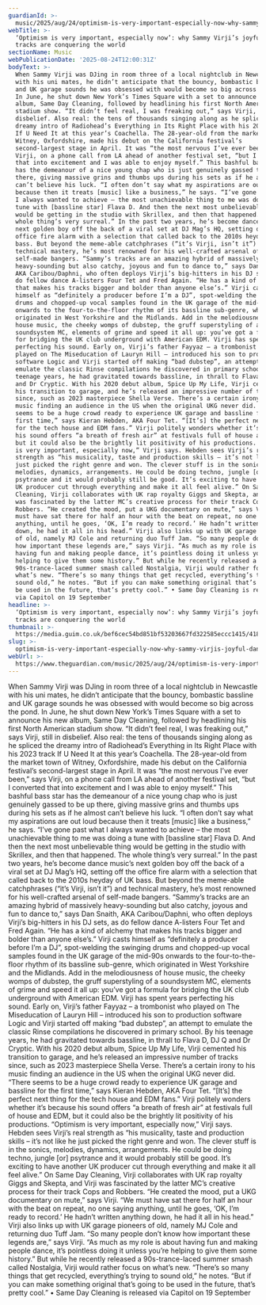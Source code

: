 ```yaml
---
guardianId: >-
  music/2025/aug/24/optimism-is-very-important-especially-now-why-sammy-virjis-joyful-dance-tracks-are-conquering-the-world
webTitle: >-
  ‘Optimism is very important, especially now’: why Sammy Virji’s joyful dance
  tracks are conquering the world
sectionName: Music
webPublicationDate: '2025-08-24T12:00:31Z'
bodyText: >-
  When Sammy Virji was DJing in room three of a local nightclub in Newcastle
  with his uni mates, he didn’t anticipate that the bouncy, bombastic bassline
  and UK garage sounds he was obsessed with would become so big across the pond.
  In June, he shut down New York’s Times Square with a set to announce his new
  album, Same Day Cleaning, followed by headlining his first North American
  stadium show. “It didn’t feel real, I was freaking out,” says Virji, still in
  disbelief. Also real: the tens of thousands singing along as he spliced the
  dreamy intro of Radiohead’s Everything in Its Right Place with his 2023 track
  If U Need It at this year’s Coachella. The 28-year-old from the market town of
  Witney, Oxfordshire, made his debut on the California festival’s
  second-largest stage in April. It was “the most nervous I’ve ever been,” says
  Virji, on a phone call from LA ahead of another festival set, “but I converted
  that into excitement and I was able to enjoy myself.” This bashful bass star
  has the demeanour of a nice young chap who is just genuinely gassed to be up
  there, giving massive grins and thumbs ups during his sets as if he almost
  can’t believe his luck. “I often don’t say what my aspirations are out loud
  because then it treats [music] like a business,” he says. “I’ve gone past what
  I always wanted to achieve – the most unachievable thing to me was doing a
  tune with [bassline star] Flava D. And then the next most unbelievable thing
  would be getting in the studio with Skrillex, and then that happened. The
  whole thing’s very surreal.” In the past two years, he’s become dance music’s
  next golden boy off the back of a viral set at DJ Mag’s HQ, setting off the
  office fire alarm with a selection that called back to the 2010s heyday of UK
  bass. But beyond the meme-able catchphrases (“it’s Virji, isn’t it”) and
  technical mastery, he’s most renowned for his well-crafted arsenal of
  self-made bangers. “Sammy’s tracks are an amazing hybrid of massively
  heavy-sounding but also catchy, joyous and fun to dance to,” says Dan Snaith,
  AKA Caribou/Daphni, who often deploys Virji’s big-hitters in his DJ sets, as
  do fellow dance A-listers Four Tet and Fred Again. “He has a kind of alchemy
  that makes his tracks bigger and bolder than anyone else’s.” Virji casts
  himself as “definitely a producer before I’m a DJ”, spot-welding the swinging
  drums and chopped-up vocal samples found in the UK garage of the mid-90s
  onwards to the four-to-the-floor rhythm of its bassline sub-genre, which
  originated in West Yorkshire and the Midlands. Add in the melodiousness of
  house music, the cheeky womps of dubstep, the gruff superstyling of a
  soundsystem MC, elements of grime and speed it all up: you’ve got a formula
  for bridging the UK club underground with American EDM. Virji has spent years
  perfecting his sound. Early on, Virji’s father Fayyaz – a trombonist who
  played on The Miseducation of Lauryn Hill – introduced his son to production
  software Logic and Virji started off making “bad dubstep”, an attempt to
  emulate the classic Rinse compilations he discovered in primary school. By his
  teenage years, he had gravitated towards bassline, in thrall to Flava D, DJ Q
  and Dr Cryptic. With his 2020 debut album, Spice Up My Life, Virji cemented
  his transition to garage, and he’s released an impressive number of tracks
  since, such as 2023 masterpiece Shella Verse. There’s a certain irony to his
  music finding an audience in the US when the original UKG never did. “There
  seems to be a huge crowd ready to experience UK garage and bassline for the
  first time,” says Kieran Hebden, AKA Four Tet. “[It’s] the perfect next thing
  for the tech house and EDM fans.” Virji politely wonders whether it’s because
  his sound offers “a breath of fresh air” at festivals full of house and EDM,
  but it could also be the brightly lit positivity of his productions. “Optimism
  is very important, especially now,” Virji says. Hebden sees Virji’s real
  strength as “his musicality, taste and production skills – it’s not like he
  just picked the right genre and won. The clever stuff is in the sonics,
  melodies, dynamics, arrangements. He could be doing techno, jungle [or]
  psytrance and it would probably still be good. It’s exciting to have another
  UK producer cut through everything and make it all feel alive.” On Same Day
  Cleaning, Virji collaborates with UK rap royalty Giggs and Skepta, and Virji
  was fascinated by the latter MC’s creative process for their track Cops and
  Robbers. “He created the mood, put a UKG documentary on mute,” says Virji. “We
  must have sat there for half an hour with the beat on repeat, no one saying
  anything, until he goes, ‘OK, I’m ready to record.’ He hadn’t written anything
  down, he had it all in his head.” Virji also links up with UK garage pioneers
  of old, namely MJ Cole and returning duo Tuff Jam. “So many people don’t know
  how important these legends are,” says Virji. “As much as my role is about
  having fun and making people dance, it’s pointless doing it unless you’re
  helping to give them some history.” But while he recently released a
  90s-trance-laced summer smash called Nostalgia, Virji would rather focus on
  what’s new. “There’s so many things that get recycled, everything’s trying to
  sound old,” he notes. “But if you can make something original that’s going to
  be used in the future, that’s pretty cool.” • Same Day Cleaning is released
  via Capitol on 19 September
headline: >-
  ‘Optimism is very important, especially now’: why Sammy Virji’s joyful dance
  tracks are conquering the world
thumbnail: >-
  https://media.guim.co.uk/bef6cec54bd851bf53203667fd322585eccc1415/418_0_4164_3333/500.jpg
slug: >-
  optimism-is-very-important-especially-now-why-sammy-virjis-joyful-dance-tracks-are-conquering-the-world
webUrl: >-
  https://www.theguardian.com/music/2025/aug/24/optimism-is-very-important-especially-now-why-sammy-virjis-joyful-dance-tracks-are-conquering-the-world
---
```

When Sammy Virji was DJing in room three of a local nightclub in Newcastle with his uni mates, he didn’t anticipate that the bouncy, bombastic bassline and UK garage sounds he was obsessed with would become so big across the pond. In June, he shut down New York’s Times Square with a set to announce his new album, Same Day Cleaning, followed by headlining his first North American stadium show. “It didn’t feel real, I was freaking out,” says Virji, still in disbelief. Also real: the tens of thousands singing along as he spliced the dreamy intro of Radiohead’s Everything in Its Right Place with his 2023 track If U Need It at this year’s Coachella. The 28-year-old from the market town of Witney, Oxfordshire, made his debut on the California festival’s second-largest stage in April. It was “the most nervous I’ve ever been,” says Virji, on a phone call from LA ahead of another festival set, “but I converted that into excitement and I was able to enjoy myself.” This bashful bass star has the demeanour of a nice young chap who is just genuinely gassed to be up there, giving massive grins and thumbs ups during his sets as if he almost can’t believe his luck. “I often don’t say what my aspirations are out loud because then it treats [music] like a business,” he says. “I’ve gone past what I always wanted to achieve – the most unachievable thing to me was doing a tune with [bassline star] Flava D. And then the next most unbelievable thing would be getting in the studio with Skrillex, and then that happened. The whole thing’s very surreal.” In the past two years, he’s become dance music’s next golden boy off the back of a viral set at DJ Mag’s HQ, setting off the office fire alarm with a selection that called back to the 2010s heyday of UK bass. But beyond the meme-able catchphrases (“it’s Virji, isn’t it”) and technical mastery, he’s most renowned for his well-crafted arsenal of self-made bangers. “Sammy’s tracks are an amazing hybrid of massively heavy-sounding but also catchy, joyous and fun to dance to,” says Dan Snaith, AKA Caribou/Daphni, who often deploys Virji’s big-hitters in his DJ sets, as do fellow dance A-listers Four Tet and Fred Again. “He has a kind of alchemy that makes his tracks bigger and bolder than anyone else’s.” Virji casts himself as “definitely a producer before I’m a DJ”, spot-welding the swinging drums and chopped-up vocal samples found in the UK garage of the mid-90s onwards to the four-to-the-floor rhythm of its bassline sub-genre, which originated in West Yorkshire and the Midlands. Add in the melodiousness of house music, the cheeky womps of dubstep, the gruff superstyling of a soundsystem MC, elements of grime and speed it all up: you’ve got a formula for bridging the UK club underground with American EDM. Virji has spent years perfecting his sound. Early on, Virji’s father Fayyaz – a trombonist who played on The Miseducation of Lauryn Hill – introduced his son to production software Logic and Virji started off making “bad dubstep”, an attempt to emulate the classic Rinse compilations he discovered in primary school. By his teenage years, he had gravitated towards bassline, in thrall to Flava D, DJ Q and Dr Cryptic. With his 2020 debut album, Spice Up My Life, Virji cemented his transition to garage, and he’s released an impressive number of tracks since, such as 2023 masterpiece Shella Verse. There’s a certain irony to his music finding an audience in the US when the original UKG never did. “There seems to be a huge crowd ready to experience UK garage and bassline for the first time,” says Kieran Hebden, AKA Four Tet. “[It’s] the perfect next thing for the tech house and EDM fans.” Virji politely wonders whether it’s because his sound offers “a breath of fresh air” at festivals full of house and EDM, but it could also be the brightly lit positivity of his productions. “Optimism is very important, especially now,” Virji says. Hebden sees Virji’s real strength as “his musicality, taste and production skills – it’s not like he just picked the right genre and won. The clever stuff is in the sonics, melodies, dynamics, arrangements. He could be doing techno, jungle [or] psytrance and it would probably still be good. It’s exciting to have another UK producer cut through everything and make it all feel alive.” On Same Day Cleaning, Virji collaborates with UK rap royalty Giggs and Skepta, and Virji was fascinated by the latter MC’s creative process for their track Cops and Robbers. “He created the mood, put a UKG documentary on mute,” says Virji. “We must have sat there for half an hour with the beat on repeat, no one saying anything, until he goes, ‘OK, I’m ready to record.’ He hadn’t written anything down, he had it all in his head.” Virji also links up with UK garage pioneers of old, namely MJ Cole and returning duo Tuff Jam. “So many people don’t know how important these legends are,” says Virji. “As much as my role is about having fun and making people dance, it’s pointless doing it unless you’re helping to give them some history.” But while he recently released a 90s-trance-laced summer smash called Nostalgia, Virji would rather focus on what’s new. “There’s so many things that get recycled, everything’s trying to sound old,” he notes. “But if you can make something original that’s going to be used in the future, that’s pretty cool.” • Same Day Cleaning is released via Capitol on 19 September
